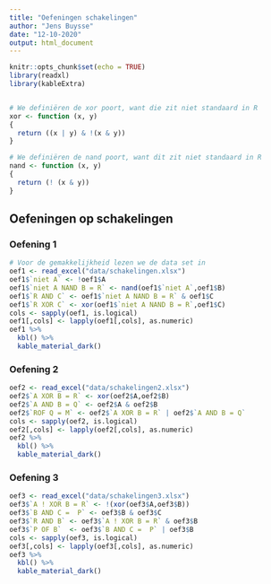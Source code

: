 ```yaml
---
title: "Oefeningen schakelingen"
author: "Jens Buysse"
date: "12-10-2020"
output: html_document
---
```


```r
knitr::opts_chunk$set(echo = TRUE)
library(readxl)
library(kableExtra)


# We definiëren de xor poort, want die zit niet standaard in R
xor <- function (x, y) 
{
  return ((x | y) & !(x & y))
}

# We definiëren de nand poort, want dit zit niet standaard in R
nand <- function (x, y)
{
  return (! (x & y))
}

```

## Oefeningen op schakelingen

### Oefening 1
```r
# Voor de gemakkelijkheid lezen we de data set in
oef1 <- read_excel("data/schakelingen.xlsx")
oef1$`niet A` <- !oef1$A
oef1$`niet A NAND B = R` <- nand(oef1$`niet A`,oef1$B)
oef1$`R AND C` <- oef1$`niet A NAND B = R` & oef1$C
oef1$`R XOR C` <- xor(oef1$`niet A NAND B = R`,oef1$C)
cols <- sapply(oef1, is.logical)
oef1[,cols] <- lapply(oef1[,cols], as.numeric)
oef1 %>%
  kbl() %>%
  kable_material_dark()
```
### Oefening 2
```r
oef2 <- read_excel("data/schakelingen2.xlsx")
oef2$`A XOR B = R` <- xor(oef2$A,oef2$B)
oef2$`A AND B = Q` <- oef2$A & oef2$B
oef2$`ROF Q = M` <- oef2$`A XOR B = R` | oef2$`A AND B = Q`
cols <- sapply(oef2, is.logical)
oef2[,cols] <- lapply(oef2[,cols], as.numeric)
oef2 %>%
  kbl() %>%
  kable_material_dark()

```

### Oefening 3
```r
oef3 <- read_excel("data/schakelingen3.xlsx")
oef3$`A ! XOR B = R` <- !(xor(oef3$A,oef3$B))
oef3$`B AND C =  P` <- oef3$B & oef3$C
oef3$`R AND B` <- oef3$`A ! XOR B = R` & oef3$B
oef3$`P OF B`  <- oef3$`B AND C =  P` | oef3$B
cols <- sapply(oef3, is.logical)
oef3[,cols] <- lapply(oef3[,cols], as.numeric)
oef3 %>%
  kbl() %>%
  kable_material_dark()
```
